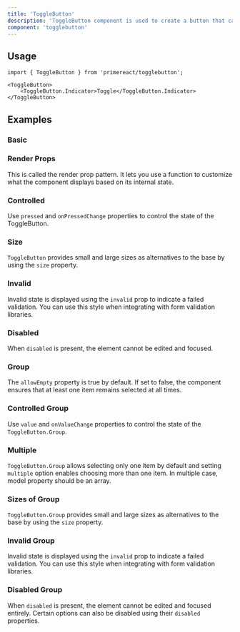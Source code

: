```yaml
---
title: 'ToggleButton'
description: 'ToggleButton component is used to create a button that can be toggled on or off.'
component: 'togglebutton'
---
```


## Usage

```tsx
import { ToggleButton } from 'primereact/togglebutton';
```

```tsx
<ToggleButton>
    <ToggleButton.Indicator>Toggle</ToggleButton.Indicator>
</ToggleButton>
```

## Examples

### Basic

<DocExampleViewer name="togglebutton:basic-demo" />

### Render Props

This is called the render prop pattern. It lets you use a function to customize what the component displays based on its internal state.

<DocExampleViewer name="togglebutton:render-props-demo" />

### Controlled

Use `pressed` and `onPressedChange` properties to control the state of the ToggleButton.

<DocExampleViewer name="togglebutton:controlled-demo" />

### Size

`ToggleButton` provides small and large sizes as alternatives to the base by using the `size` property.

<DocExampleViewer name="togglebutton:sizes-demo" />

### Invalid

Invalid state is displayed using the `invalid` prop to indicate a failed validation. You can use this style when integrating with form validation libraries.

<DocExampleViewer name="togglebutton:invalid-demo" />

### Disabled

When `disabled` is present, the element cannot be edited and focused.

<DocExampleViewer name="togglebutton:disabled-demo" />

### Group

The `allowEmpty` property is true by default. If set to false, the component ensures that at least one item remains selected at all times.

<DocExampleViewer name="togglebutton:group-demo" />

### Controlled Group

Use `value` and `onValueChange` properties to control the state of the `ToggleButton.Group`.

<DocExampleViewer name="togglebutton:controlled-group-demo" />

### Multiple

`ToggleButton.Group` allows selecting only one item by default and setting `multiple` option enables choosing more than one item. In multiple case, model property should be an array.

<DocExampleViewer name="togglebutton:multiple-demo" />

### Sizes of Group

`ToggleButton.Group` provides small and large sizes as alternatives to the base by using the `size` property.

<DocExampleViewer name="togglebutton:sizes-group-demo" />

### Invalid Group

Invalid state is displayed using the `invalid` prop to indicate a failed validation. You can use this style when integrating with form validation libraries.

<DocExampleViewer name="togglebutton:invalid-group-demo" />

### Disabled Group

When `disabled` is present, the element cannot be edited and focused entirely. Certain options can also be disabled using their `disabled` properties.

<DocComponentViewer name="togglebutton:disabled-group-demo" />
